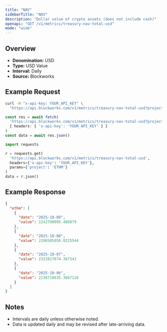 ```yaml
---
title: "NAV"
sidebarTitle: "NAV"
description: "Dollar value of crypto assets (does not include cash)"
openapi: "GET /v1/metrics/treasury-nav-total-usd"
mode: "wide"
---
```


## Overview

- **Denomination:** USD
- **Type:** USD Value
- **Interval:** Daily
- **Source:** Blockworks

## Example Request

<CodeGroup>

```bash cURL
curl -H "x-api-key: YOUR_API_KEY" \
  "https://api.blockworks.com/v1/metrics/treasury-nav-total-usd?project=ETHM"
```

```typescript TypeScript
const res = await fetch(
  'https://api.blockworks.com/v1/metrics/treasury-nav-total-usd?project=ETHM',
  { headers: { 'x-api-key': 'YOUR_API_KEY' } }
)
const data = await res.json()
```

```python Python
import requests

r = requests.get(
  'https://api.blockworks.com/v1/metrics/treasury-nav-total-usd',
  headers={'x-api-key': 'YOUR_API_KEY'},
  params={'project': 'ETHM'}
)
data = r.json()
```

</CodeGroup>

## Example Response

```json
{
  "ethm": [
    {
      "date": "2025-10-09",
      "value": 2242790095.488879
    },
    {
      "date": "2025-10-08",
      "value": 2206505056.0225544
    },
    {
      "date": "2025-10-07",
      "value": 2322817674.387543
    },
    {
      "date": "2025-10-06",
      "value": 2236718635.3667126
    }
  ]
}
```

## Notes
- Intervals are daily unless otherwise noted.
- Data is updated daily and may be revised after late-arriving data.